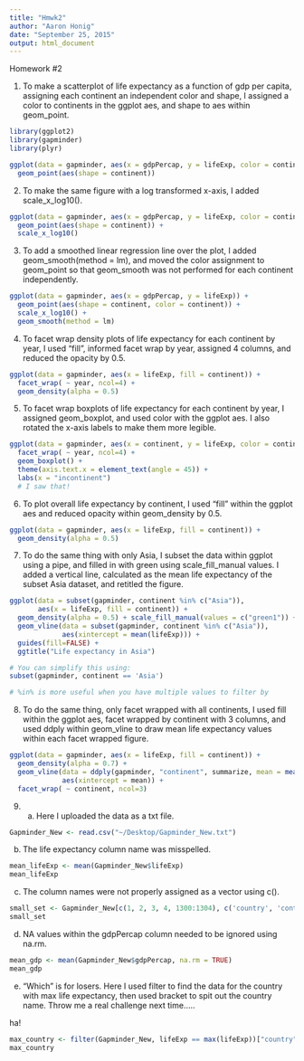 ```yaml
---
title: "Hmwk2"
author: "Aaron Honig"
date: "September 25, 2015"
output: html_document
---
```


Homework #2


1) To make a scatterplot of life expectancy as a function of gdp per capita, assigning each continent an independent color and shape, I assigned a color to continents in the ggplot aes, and shape to aes within geom_point. 

```r
library(ggplot2)
library(gapminder)
library(plyr)

ggplot(data = gapminder, aes(x = gdpPercap, y = lifeExp, color = continent)) + 
  geom_point(aes(shape = continent))
```


2)  To make the same figure with a log transformed x-axis, I added scale_x_log10(). 

```r
ggplot(data = gapminder, aes(x = gdpPercap, y = lifeExp, color = continent)) + 
  geom_point(aes(shape = continent)) + 
  scale_x_log10()
```

3) To add a smoothed linear regression line over the plot, I added geom_smooth(method = lm), and moved the color assignment to geom_point so that geom_smooth was not performed for each continent independently. 

```r
ggplot(data = gapminder, aes(x = gdpPercap, y = lifeExp)) + 
  geom_point(aes(shape = continent, color = continent)) + 
  scale_x_log10() + 
  geom_smooth(method = lm)
```

4)  To facet wrap density plots of life expectancy for each continent by year, I used "fill", informed facet wrap by year, assigned 4 columns, and reduced the opacity by 0.5. 

```r
ggplot(data = gapminder, aes(x = lifeExp, fill = continent)) + 
  facet_wrap( ~ year, ncol=4) + 
  geom_density(alpha = 0.5)
```


5)  To facet wrap boxplots of life expectancy for each continent by year, I assigned geom_boxplot, and used color with the ggplot aes. I also rotated the x-axis labels to make them more legible. 

```r
ggplot(data = gapminder, aes(x = continent, y = lifeExp, color = continent)) + 
  facet_wrap( ~ year, ncol=4) + 
  geom_boxplot() + 
  theme(axis.text.x = element_text(angle = 45)) + 
  labs(x = "incontinent")
  # I saw that!
```

6)  To plot overall life expectancy by continent, I used "fill" within the ggplot aes and reduced opacity within geom_density by 0.5. 

```r
ggplot(data = gapminder, aes(x = lifeExp, fill = continent)) + 
  geom_density(alpha = 0.5)
```

7)  To do the same thing with only Asia, I subset the data within ggplot using a pipe, and filled in with green using scale_fill_manual values.  I added a vertical line, calculated as the mean life expectancy of the subset Asia dataset, and retitled the figure. 

```r
ggplot(data = subset(gapminder, continent %in% c("Asia")), 
       aes(x = lifeExp, fill = continent)) + 
  geom_density(alpha = 0.5) + scale_fill_manual(values = c("green1")) + 
  geom_vline(data = subset(gapminder, continent %in% c("Asia")), 
             aes(xintercept = mean(lifeExp))) + 
  guides(fill=FALSE) + 
  ggtitle("Life expectancy in Asia")

# You can simplify this using:
subset(gapminder, continent == 'Asia')

# %in% is more useful when you have multiple values to filter by

```

8) To do the same thing, only facet wrapped with all continents, I used fill within the ggplot aes, facet wrapped by continent with 3 columns, and used ddply within geom_vline to draw mean life expectancy values within each facet wrapped figure. 

```r
ggplot(data = gapminder, aes(x = lifeExp, fill = continent)) + 
  geom_density(alpha = 0.7) + 
  geom_vline(data = ddply(gapminder, "continent", summarize, mean = mean(lifeExp)), 
             aes(xintercept = mean)) + 
  facet_wrap( ~ continent, ncol=3)
```

9) a. Here I uploaded the data as a txt file.

```r
Gapminder_New <- read.csv("~/Desktop/Gapminder_New.txt")
```

   b. The life expectancy column name was misspelled. 
   
```r
mean_lifeExp <- mean(Gapminder_New$lifeExp)
mean_lifeExp
```
   
   c. The column names were not properly assigned as a vector using c().
   
```r
small_set <- Gapminder_New[c(1, 2, 3, 4, 1300:1304), c('country', 'continent', 'year')]
small_set
```
      
   d. NA values within the gdpPercap column needed to be ignored using na.rm.
   
```r
mean_gdp <- mean(Gapminder_New$gdpPercap, na.rm = TRUE)
mean_gdp
```      
  
  e.  "Which" is for losers.  Here I used filter to find the data for the country with max life expectancy, then used bracket to spit out the country name.  Throw me a real challenge next time.....

  ha!
   
```r
max_country <- filter(Gapminder_New, lifeExp == max(lifeExp))["country"]
max_country
```
